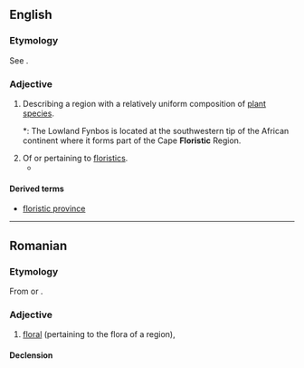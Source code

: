 ==English==

===Etymology===
See {{m|en|floristics}}.

===Adjective===
{{en-adj|-}}

# Describing a region with a relatively uniform composition of [[plant]] [[species]].
#*: The Lowland Fynbos is located at the southwestern tip of the African continent where it forms part of the Cape '''Floristic''' Region.
# Of or pertaining to [[floristics]].
#* {{RQ:Schuster Hepaticae|volume=V|page=viii|text=There is now such an immense "microliterature" on hepatics that, beyond a certain point I have given up trying to integrate (and evaluate) every minor paper published—especially narrowly '''floristic''' papers.}}

====Derived terms====
* [[floristic province]]

----

==Romanian==

===Etymology===
From {{bor|ro|de|floristisch}} or {{bor|ro|fr|floristique}}.

===Adjective===
{{ro-adj}}

# [[floral]] (pertaining to the flora of a region), {{l|en|floristic}}

====Declension====
{{ro-decl-adj}}